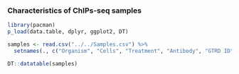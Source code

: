 ### Characteristics of ChIPs-seq samples
```r
library(pacman)
p_load(data.table, dplyr, ggplot2, DT) 

samples <- read.csv("../../Samples.csv") %>% 
  setnames(., c("Organism", "Cells", "Treatment", "Antibody", "GTRD ID", "GSE", "GSM", "PMID"))

DT::datatable(samples)
```
